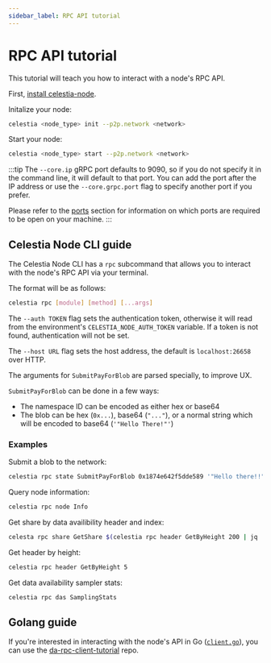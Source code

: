 ```yaml
---
sidebar_label: RPC API tutorial
---
```


# RPC API tutorial

This tutorial will teach you how to interact with a node's RPC API.

First, [install celestia-node](../../nodes/light-node).

Initalize your node:

```bash
celestia <node_type> init --p2p.network <network>
```

Start your node:

```bash
celestia <node_type> start --p2p.network <network>
```

:::tip
The `--core.ip` gRPC port defaults to 9090,
so if you do not specify it in the command
line, it will default to that port. You can
add the port after the IP address or use the
`--core.grpc.port` flag to specify another
port if you prefer.

Please refer to the [ports](../../nodes/celestia-node/#ports) section for information on
which ports are required to be open on your machine.
:::

## Celestia Node CLI guide

The Celestia Node CLI has a `rpc` subcommand that
allows you to interact with the node's RPC API via
your terminal.

The format will be as follows:

```bash
celestia rpc [module] [method] [...args]
```

The `--auth TOKEN` flag sets the authentication token,
otherwise it will read from the environment's
`CELESTIA_NODE_AUTH_TOKEN` variable.
If a token is not found, authentication will not be set.

The `--host URL` flag sets the host address,
the default is `localhost:26658` over HTTP.

The arguments for `SubmitPayForBlob` are parsed specially,
to improve UX.

`SubmitPayForBlob` can be done in a few ways:

- The namespace ID can be encoded as either hex or base64
- The blob can be hex (`0x...`), base64 (`"..."`), or a normal string which will be encoded to base64 (`'"Hello There!"'`)

### Examples

Submit a blob to the network:

```bash
celestia rpc state SubmitPayForBlob 0x1874e642f5dde589 '"Hello there!!"' 2000 100000
```

Query node information:

```bash
celestia rpc node Info
```

Get share by data availibility header and index:

```bash
celesta rpc share GetShare $(celestia rpc header GetByHeight 200 | jq '.result.dah' -r ) 5 6 
```

Get header by height:

```bash
celestia rpc header GetByHeight 5
```

Get data availability sampler stats:

```bash
celestia rpc das SamplingStats
```

## Golang guide

If you're interested in interacting with the node's API in Go
([`client.go`](https://github.com/celestiaorg/celestia-node/blob/main/api/rpc/client/client.go)),
you can use the [da-rpc-client-tutorial](https://github.com/renaynay/da-rpc-client-tutorial)
repo.